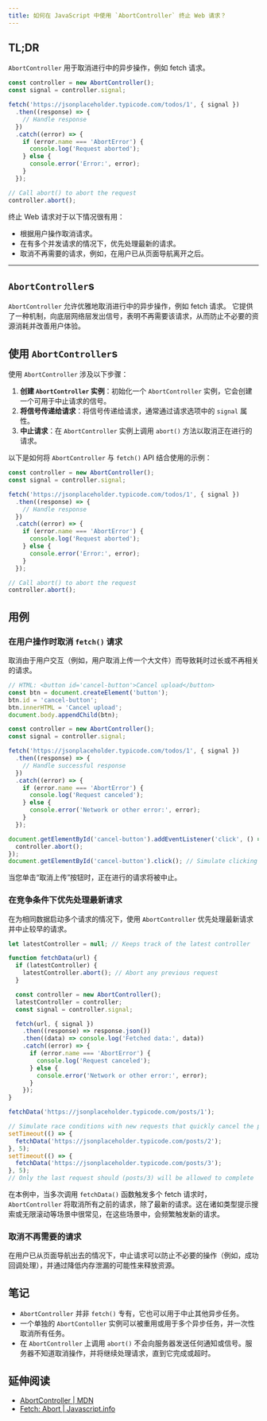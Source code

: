 ```yaml
---
title: 如何在 JavaScript 中使用 `AbortController` 终止 Web 请求？
---
```


## TL;DR

`AbortController` 用于取消进行中的异步操作，例如 fetch 请求。

```js live
const controller = new AbortController();
const signal = controller.signal;

fetch('https://jsonplaceholder.typicode.com/todos/1', { signal })
  .then((response) => {
    // Handle response
  })
  .catch((error) => {
    if (error.name === 'AbortError') {
      console.log('Request aborted');
    } else {
      console.error('Error:', error);
    }
  });

// Call abort() to abort the request
controller.abort();
```

终止 Web 请求对于以下情况很有用：

* 根据用户操作取消请求。
* 在有多个并发请求的情况下，优先处理最新的请求。
* 取消不再需要的请求，例如，在用户已从页面导航离开之后。

***

## `AbortController`s

`AbortController` 允许优雅地取消进行中的异步操作，例如 fetch 请求。 它提供了一种机制，向底层网络层发出信号，表明不再需要该请求，从而防止不必要的资源消耗并改善用户体验。

## 使用 `AbortController`s

使用 `AbortController` 涉及以下步骤：

1. **创建 `AbortController` 实例**：初始化一个 `AbortController` 实例，它会创建一个可用于中止请求的信号。
2. **将信号传递给请求**：将信号传递给请求，通常通过请求选项中的 `signal` 属性。
3. **中止请求**：在 `AbortController` 实例上调用 `abort()` 方法以取消正在进行的请求。

以下是如何将 `AbortController` 与 `fetch()` API 结合使用的示例：

```js live
const controller = new AbortController();
const signal = controller.signal;

fetch('https://jsonplaceholder.typicode.com/todos/1', { signal })
  .then((response) => {
    // Handle response
  })
  .catch((error) => {
    if (error.name === 'AbortError') {
      console.log('Request aborted');
    } else {
      console.error('Error:', error);
    }
  });

// Call abort() to abort the request
controller.abort();
```

## 用例

### 在用户操作时取消 `fetch()` 请求

取消由于用户交互（例如，用户取消上传一个大文件）而导致耗时过长或不再相关的请求。

```js live
// HTML: <button id='cancel-button'>Cancel upload</button>
const btn = document.createElement('button');
btn.id = 'cancel-button';
btn.innerHTML = 'Cancel upload';
document.body.appendChild(btn);

const controller = new AbortController();
const signal = controller.signal;

fetch('https://jsonplaceholder.typicode.com/todos/1', { signal })
  .then((response) => {
    // Handle successful response
  })
  .catch((error) => {
    if (error.name === 'AbortError') {
      console.log('Request canceled');
    } else {
      console.error('Network or other error:', error);
    }
  });

document.getElementById('cancel-button').addEventListener('click', () => {
  controller.abort();
});
document.getElementById('cancel-button').click(); // Simulate clicking the cancel button
```

当您单击“取消上传”按钮时，正在进行的请求将被中止。

### 在竞争条件下优先处理最新请求

在为相同数据启动多个请求的情况下，使用 `AbortController` 优先处理最新请求并中止较早的请求。

```js live
let latestController = null; // Keeps track of the latest controller

function fetchData(url) {
  if (latestController) {
    latestController.abort(); // Abort any previous request
  }

  const controller = new AbortController();
  latestController = controller;
  const signal = controller.signal;

  fetch(url, { signal })
    .then((response) => response.json())
    .then((data) => console.log('Fetched data:', data))
    .catch((error) => {
      if (error.name === 'AbortError') {
        console.log('Request canceled');
      } else {
        console.error('Network or other error:', error);
      }
    });
}

fetchData('https://jsonplaceholder.typicode.com/posts/1');

// Simulate race conditions with new requests that quickly cancel the previous one
setTimeout(() => {
  fetchData('https://jsonplaceholder.typicode.com/posts/2');
}, 5);
setTimeout(() => {
  fetchData('https://jsonplaceholder.typicode.com/posts/3');
}, 5);
// Only the last request should (posts/3) will be allowed to complete
```

在本例中，当多次调用 `fetchData()` 函数触发多个 fetch 请求时，`AbortController` 将取消所有之前的请求，除了最新的请求。这在诸如类型提示搜索或无限滚动等场景中很常见，在这些场景中，会频繁触发新的请求。

### 取消不再需要的请求

在用户已从页面导航出去的情况下，中止请求可以防止不必要的操作（例如，成功回调处理），并通过降低内存泄漏的可能性来释放资源。

## 笔记

* `AbortController` 并非 `fetch()` 专有，它也可以用于中止其他异步任务。
* 一个单独的 `AbortContoller` 实例可以被重用或用于多个异步任务，并一次性取消所有任务。
* 在 `AbortController` 上调用 `abort()` 不会向服务器发送任何通知或信号。服务器不知道取消操作，并将继续处理请求，直到它完成或超时。

## 延伸阅读

* [AbortController | MDN](https://developer.mozilla.org/en-US/docs/Web/API/AbortController)
* [Fetch: Abort | Javascript.info](https://javascript.info/fetch-abort)
